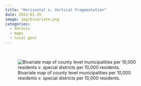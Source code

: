 ```yaml
---
title: "Horizontal v. Vertical Fragmentation"
date: 2022-01-25
image: img/bivariate.png
categories: 
  - dataviz
  - maps 
  - local govt
---
```

&nbsp;

::: {.column-page}
![Bivariate map of county level municipalities per 10,000 residents v. special districts per 10,000 residents.](img/bivariate.png){fig-align="center"}
:::

